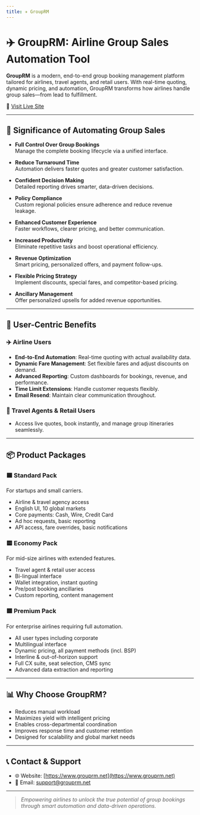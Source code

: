 ```yaml
---
title: ✈️ GroupRM
---
```


# ✈️ GroupRM: Airline Group Sales Automation Tool

**GroupRM** is a modern, end-to-end group booking management platform tailored for airlines, travel agents, and retail users. With real-time quoting, dynamic pricing, and automation, GroupRM transforms how airlines handle group sales—from lead to fulfillment.

🔗 [Visit Live Site](https://www.grouprm.net)

---

## 🚀 Significance of Automating Group Sales

- **Full Control Over Group Bookings**  
  Manage the complete booking lifecycle via a unified interface.

- **Reduce Turnaround Time**  
  Automation delivers faster quotes and greater customer satisfaction.

- **Confident Decision Making**  
  Detailed reporting drives smarter, data-driven decisions.

- **Policy Compliance**  
  Custom regional policies ensure adherence and reduce revenue leakage.

- **Enhanced Customer Experience**  
  Faster workflows, clearer pricing, and better communication.

- **Increased Productivity**  
  Eliminate repetitive tasks and boost operational efficiency.

- **Revenue Optimization**  
  Smart pricing, personalized offers, and payment follow-ups.

- **Flexible Pricing Strategy**  
  Implement discounts, special fares, and competitor-based pricing.

- **Ancillary Management**  
  Offer personalized upsells for added revenue opportunities.

---

## 👥 User-Centric Benefits

### ✈️ Airline Users
- **End-to-End Automation**: Real-time quoting with actual availability data.
- **Dynamic Fare Management**: Set flexible fares and adjust discounts on demand.
- **Advanced Reporting**: Custom dashboards for bookings, revenue, and performance.
- **Time Limit Extensions**: Handle customer requests flexibly.
- **Email Resend**: Maintain clear communication throughout.

### 🧳 Travel Agents & Retail Users
- Access live quotes, book instantly, and manage group itineraries seamlessly.

---

## 📦 Product Packages

### 🟦 Standard Pack
For startups and small carriers.
- Airline & travel agency access
- English UI, 10 global markets
- Core payments: Cash, Wire, Credit Card
- Ad hoc requests, basic reporting
- API access, fare overrides, basic notifications

### 🟨 Economy Pack
For mid-size airlines with extended features.
- Travel agent & retail user access
- Bi-lingual interface
- Wallet integration, instant quoting
- Pre/post booking ancillaries
- Custom reporting, content management

### 🟥 Premium Pack
For enterprise airlines requiring full automation.
- All user types including corporate
- Multilingual interface
- Dynamic pricing, all payment methods (incl. BSP)
- Interline & out-of-horizon support
- Full CX suite, seat selection, CMS sync
- Advanced data extraction and reporting

---

## 📊 Why Choose GroupRM?

- Reduces manual workload
- Maximizes yield with intelligent pricing
- Enables cross-departmental coordination
- Improves response time and customer retention
- Designed for scalability and global market needs

---

## 📞 Contact & Support

- 🌐 Website: [https://www.grouprm.net](https://www.grouprm.net)
- 📧 Email: [support@grouprm.net](mailto:support@grouprm.net)

---

> _Empowering airlines to unlock the true potential of group bookings through smart automation and data-driven operations._
